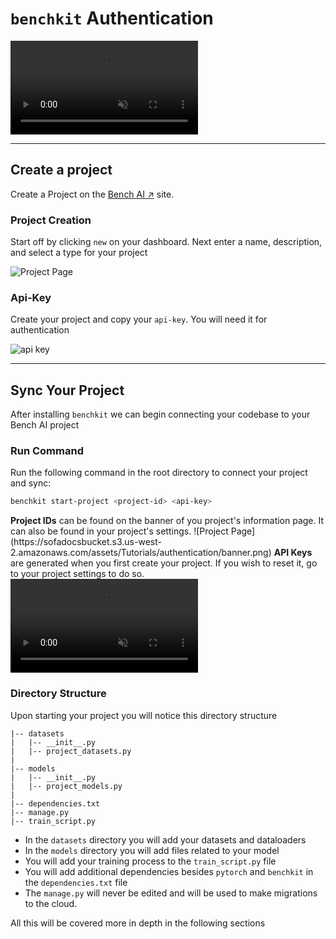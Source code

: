 # `benchkit` Authentication

<video controls loop muted autoPlay>
  <source src="https://sofadocsbucket.s3.us-west-2.amazonaws.com/assets/Tutorials/authentication/project_creation.mp4" type="video/mp4" />
  Your browser does not support the video tag.
</video>

---
##  Create a project
Create a Project on the [Bench AI ↗](https://bench-ai.com) site.

### Project Creation
Start off by clicking `new` on your dashboard. Next enter a name, description, and select a type for your project

![Project Page](https://sofadocsbucket.s3.us-west-2.amazonaws.com/assets/Tutorials/authentication/project_page.png)


### Api-Key
Create your project and copy your `api-key`. You will need it for authentication

![api key](https://sofadocsbucket.s3.us-west-2.amazonaws.com/assets/Tutorials/authentication/api-key.png)


---

## Sync Your Project

After installing `benchkit` we can begin connecting your codebase to your Bench AI project

### Run Command

Run the following command in the root directory to connect your project and sync:
```bash filename="> Terminal" copy
benchkit start-project <project-id> <api-key>
```

<Callout>
    <b>Project IDs</b> can be found on the banner of you project's information page. It can also be found in your project's settings.
    ![Project Page](https://sofadocsbucket.s3.us-west-2.amazonaws.com/assets/Tutorials/authentication/banner.png)
</Callout>

<Callout>
    <b>API Keys</b> are generated when you first create your project. If you wish to reset it, go to your project settings to do so.
    <video controls loop muted autoPlay>
        <source src="https://sofadocsbucket.s3.us-west-2.amazonaws.com/assets/Tutorials/authentication/reset-api-key.mp4" type="video/mp4" />
        Your browser does not support the video tag.
    </video>
</Callout>

### Directory Structure
Upon starting your project you will notice this directory structure

```plaintext
|-- datasets
|   |-- __init__.py
|   |-- project_datasets.py
|
|-- models
|   |-- __init__.py
|   |-- project_models.py
|
|-- dependencies.txt
|-- manage.py
|-- train_script.py
```

- In the `datasets` directory you will add your datasets and dataloaders
- In the `models` directory you will add files related to your model
- You will add your training process to the `train_script.py` file
- You will add additional dependencies besides `pytorch` and `benchkit` in the `dependencies.txt` file
- The `manage.py` will never be edited and will be used to make migrations to the cloud.

All this will be covered more in depth in the following sections

